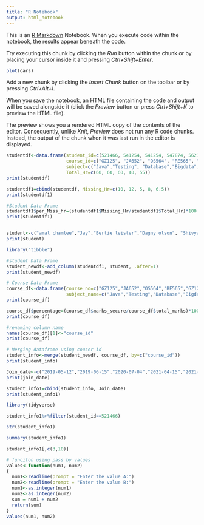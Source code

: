 ---
title: "R Notebook"
output: html_notebook
---

This is an [R Markdown](http://rmarkdown.rstudio.com) Notebook. When you execute code within the notebook, the results appear beneath the code.

Try executing this chunk by clicking the *Run* button within the chunk or by placing your cursor inside it and pressing *Ctrl+Shift+Enter*.

```{r}
plot(cars)
```

Add a new chunk by clicking the *Insert Chunk* button on the toolbar or by pressing *Ctrl+Alt+I*.

When you save the notebook, an HTML file containing the code and output will be saved alongside it (click the *Preview* button or press *Ctrl+Shift+K* to preview the HTML file).

The preview shows you a rendered HTML copy of the contents of the editor. Consequently, unlike *Knit*, *Preview* does not run any R code chunks. Instead, the output of the chunk when it was last run in the editor is displayed.

```{r}
studentdf<-data.frame(student_id=c(521466, 541254, 541254, 547874, 562154),
                      course_id=c("GZ125", "JA652", "OS564", "RE565", "GZ126"),
                      subject=c("Java","Testing", "Database","Bigdata", "Cprogramming"),
                      Total_Hr=c(60, 60, 60, 40, 55))
print(studentdf)
```

```{r}
studentdf1=cbind(studentdf, Missing_Hr=c(10, 12, 5, 8, 6.5))
print(studentdf1)
```

```{r}
#Student Data Frame
studentdf1$per_Miss_hr=(studentdf1$Missing_Hr/studentdf1$Total_Hr)*100
print(studentdf1)
```

```{r}

```

```{r}
student<-c("amal chamlee","Jay","Bertie leister","Dagny olson", "Shivya")
print(student)

```

```{r}
library("tibble")
```

```{r}
#student Data Frame
student_newdf<-add_column(studentdf1, student, .after=1)
print(student_newdf)
```

```{r}
# Course Data Frame
course_df<-data.frame(course_no=c("GZ125","JA652","OS564","RE565","GZ126"),
                      subject_name=c("Java","Testing","Database","Bigdata","Cprogramming"), total_marks=c(70, 100, 65, 75, 80), marks_secure=c(58.5, 75, 58,72, 75))
print(course_df)
```

```{r}
course_df$percentage=(course_df$marks_secure/course_df$total_marks)*100
print(course_df)
```

```{r}
#renaming column name
names(course_df)[1]<-"course_id"
print(course_df)
```

```{r}
# Merging dataframe using couser id
student_info<-merge(student_newdf, course_df, by=c("course_id"))
print(student_info)
```

```{r}
Join_date<-c("2019-05-12","2019-06-15","2020-07-04","2021-04-15","2021-05-20")
print(join_date)
```

```{r}
student_info1=cbind(student_info, Join_date)
print(student_info1)
```

```{r}
library(tidyverse)
```

```{r}
student_info1%>%filter(student_id==521466)
```

```{r}
str(student_info1)
```

```{r}
summary(student_info1)
```

```{r}
student_info1[,c(3,10)]
```

```{r}
# funciton using pass by values 
values<-function(num1, num2)
{
  num1<-readline(prompt = "Enter the value A:")
  num2<-readline(prompt = "Enter the value B:")
  num1<-as.integer(num1)
  num2<-as.integer(num2)
  sum = num1 + num2
  return(sum)
}
values(num1, num2)
```
